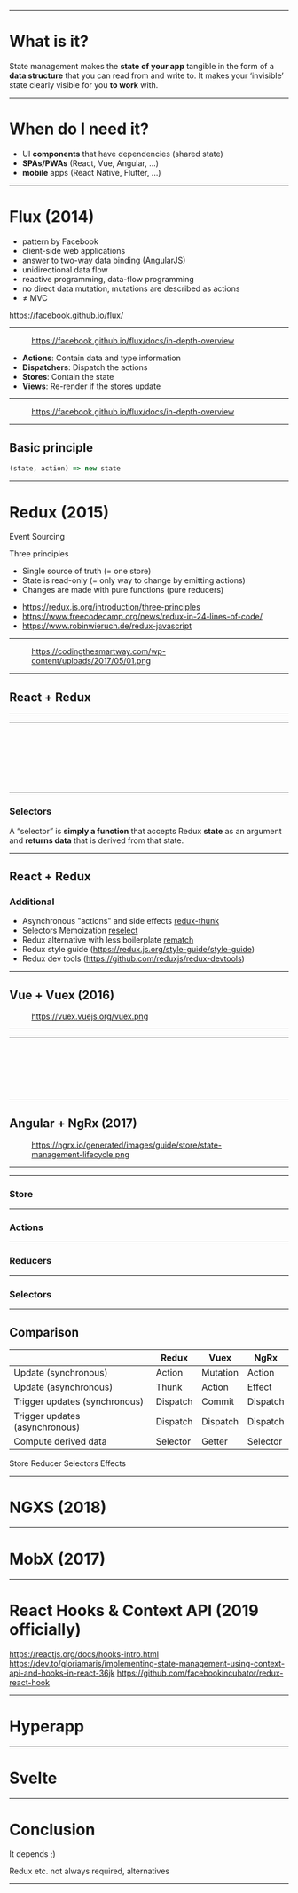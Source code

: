 
<Title>JavaScript state management</Title>

---

# What is it?

<Quote author="Raquel Moss" url="https://egghead.io/articles/what-is-state-why-do-i-need-to-manage-it">
State management makes the <strong>state of your app</strong> tangible in the form of a <strong>data structure</strong> that you can read from and write to. It makes your ‘invisible’ state clearly visible for you <strong>to work</strong> with.
</Quote>

---

# When do I need it?

- UI **components** that have dependencies (shared state)
- **SPAs/PWAs** (React, Vue, Angular, ...)
- **mobile** apps (React Native, Flutter, ...)


---

# Flux (2014)

- pattern by Facebook
- client-side web applications
- answer to two-way data binding (AngularJS)
- unidirectional data flow
- reactive programming, data-flow programming
- no direct data mutation, mutations are described as actions
- ≠ MVC

<Footnotes>
    <a href="https://facebook.github.io/flux/">https://facebook.github.io/flux/</a>
</Footnotes>

---

<Figure src="https://facebook.github.io/flux/img/overview/flux-simple-f8-diagram-1300w.png" alt="Basic Flux Structure">
    <a href="https://facebook.github.io/flux/docs/in-depth-overview">https://facebook.github.io/flux/docs/in-depth-overview</a>
</Figure>


- **Actions**: Contain data and type information
- **Dispatchers**: Dispatch the actions
- **Stores**: Contain the state
- **Views**: Re-render if the stores update

---

<Figure src="https://facebook.github.io/flux/img/overview/flux-simple-f8-diagram-explained-1300w.png" alt="Detailed Flux flow">
    <a href="https://facebook.github.io/flux/docs/in-depth-overview">https://facebook.github.io/flux/docs/in-depth-overview</a>
</Figure>

---

## Basic principle

```js
(state, action) => new state
```
---

# Redux (2015)

Event Sourcing

Three principles
- Single source of truth (= one store)
- State is read-only (= only way to change by emitting actions)
- Changes are made with pure functions (pure reducers)

<Footnotes>
    <ul>
        <li><a href="https://redux.js.org/introduction/three-principles">https://redux.js.org/introduction/three-principles</a></li>
        <li><a href="https://www.freecodecamp.org/news/redux-in-24-lines-of-code/">https://www.freecodecamp.org/news/redux-in-24-lines-of-code/</a></li>
        <li><a href="https://www.robinwieruch.de/redux-javascript">https://www.robinwieruch.de/redux-javascript</a></li>
    </ul>
</Footnotes>

---

<Figure src="https://codingthesmartway.com/wp-content/uploads/2017/05/01.png" alt="Redux flow">
    <a href="https://codingthesmartway.com/wp-content/uploads/2017/05/01.png">https://codingthesmartway.com/wp-content/uploads/2017/05/01.png</a>
</Figure>

---

## React + Redux

<GithubInfo repo="reduxjs/redux"></GithubInfo>

---

<Stackblitz id="uum-react-redux-example"></Stackblitz>

---

<CodeSurfer>

```js 5:7 file=./redux-react/store.js title="Store" 
```

```js 1:3 file=./redux-react/actions.js title="Actions" 
```

```js 1:3,5:17 file=./redux-react/actions.js title="Actions" 
```

```js 1:6 file=./redux-react/reducers.js title="Reducers" 
```

```js 7:30 file=./redux-react/reducers.js title="Reducers" 
```

```js 11:18 file=./redux-react/App.jsx title="React integration" 
```

```js 22:33 file=./redux-react/App.jsx title="React integration" 
```

```js 9,14,24 file=./redux-react/App.jsx title="Selectors" 
```

</CodeSurfer>

---

### Selectors

<Quote author="Matthew Holman" url="https://medium.com/@matthew.holman/what-is-a-redux-selector-a517acee1fe8">
    A “selector” is <strong>simply a function</strong> that accepts Redux <strong>state</strong> as an argument and <strong>returns data</strong> that is derived from that state.
</Quote>

---

## React + Redux

### Additional

* Asynchronous "actions" and side effects [redux-thunk](https://github.com/reduxjs/redux-thunk)
* Selectors Memoization [reselect](https://github.com/reduxjs/reselect)
* Redux alternative with less boilerplate [rematch](https://github.com/rematch/rematch)
* Redux style guide (https://redux.js.org/style-guide/style-guide)
* Redux dev tools (https://github.com/reduxjs/redux-devtools)

---

## Vue + Vuex (2016)

<GithubInfo repo="vuejs/vuex"></GithubInfo>

<Figure src="https://vuex.vuejs.org/vuex.png" alt="Vuex architecture">
    <a href="https://vuex.vuejs.org/vuex.png">https://vuex.vuejs.org/vuex.png</a>
</Figure>

---

<Stackblitz id="uum-vue-vuex-example"></Stackblitz>

---

<CodeSurfer>

```js 1,5:8,25 file=./vue-vuex/store.js title="Store" 
```

```js 9:19 file=./vue-vuex/store.js title="Mutations" 
```

```js 20:24 file=./vue-vuex/store.js title="Getters" 
```

```js 9:13 file=./vue-vuex/index.js title="Vue integration - store" 
```

```js 15,17:23,37:38 file=./vue-vuex/index.js title="Vue integration - state" 
```

```js 15:16,39 file=./vue-vuex/index.js title="Vue integration - getters" 
```

```js 24:34,40:42 file=./vue-vuex/index.js title="Vue integration - mutations" 
```

</CodeSurfer>

---

## Angular + NgRx (2017)

<GithubInfo repo="ngrx/platform"></GithubInfo>

<Figure src="https://ngrx.io/generated/images/guide/store/state-management-lifecycle.png" alt="NgRx lifecycle">
    <a href="https://ngrx.io/generated/images/guide/store/state-management-lifecycle.png">https://ngrx.io/generated/images/guide/store/state-management-lifecycle.png</a>
</Figure>

---

<Stackblitz id="uum-angular-ngrx-example"></Stackblitz>

---

### Store

---

### Actions

---

### Reducers

---

### Selectors

---

## Comparison

|                                     | Redux    | Vuex     | NgRx     |
| ----------------------------------  | -------- | -------- | -------- |
| Update (synchronous)                | Action   | Mutation | Action   | 
| Update (asynchronous)               | Thunk    | Action   | Effect   |
| Trigger updates (synchronous)       | Dispatch | Commit   | Dispatch |
| Trigger updates (asynchronous)      | Dispatch | Dispatch | Dispatch |
| Compute derived data                | Selector | Getter   | Selector |

Store
Reducer
Selectors
Effects



---

# NGXS (2018)

<GithubInfo repo="ngxs/store"></GithubInfo>

---

# MobX (2017)

<GithubInfo repo="mobxjs/mobx"></GithubInfo>

---

# React Hooks & Context API (2019 officially)

https://reactjs.org/docs/hooks-intro.html
https://dev.to/gloriamaris/implementing-state-management-using-context-api-and-hooks-in-react-36jk
https://github.com/facebookincubator/redux-react-hook

---

# Hyperapp

<GithubInfo repo="jorgebucaran/hyperapp"></GithubInfo>

---

# Svelte

<GithubInfo repo="sveltejs/svelte"></GithubInfo>

---

# Conclusion

It depends ;)

Redux etc. not always required, alternatives

---